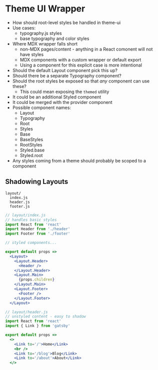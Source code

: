 
# Theme UI Wrapper

- How should root-level styles be handled in theme-ui
- Use cases:
  - typography.js styles
  - base typography and color styles
- Where MDX wrapper falls short
  - non-MDX pages/content - anything in a React comonent will not have styles
  - MDX components with a custom wrapper or default export
  - Using a component for this explicit case is more intentional
- Should the default Layout component pick this up?
- Should there be a separate Typography component?
- Should the root styles be exposed so that *any* component can use these?
  - This could mean exposing the `themed` utility
- It could be an additional Styled component
- It could be merged with the provider component
- Possible component names:
  - Layout
  - Typography
  - Root
  - Styles
  - Base
  - BaseStyles
  - RootStyles
  - Styled.base
  - Styled.root
- Any styles coming from a theme should probably be scoped to a component

## Shadowing Layouts

```
layout/
  index.js
  header.js
  footer.js
```

```jsx
// layout/index.js
// handles basic styles
import React from 'react'
import Header from './header'
import Footer from './footer'

// styled components...

export default props =>
  <Layout>
    <Layout.Header>
      <Header />
    </Layout.Header>
    <Layout.Main>
      {props.children}
    </Layout.Main>
    <Layout.Footer>
      <Footer />
    </Layout.Footer>
  </Layout>
```

```jsx
// layout/header.js
// unstyled content - easy to shadow
import React from 'react'
import { Link } from 'gatsby'

export default props =>
  <>
    <Link to='/'>Home</Link>
    <br />
    <Link to='/blog'>Blog</Link>
    <Link to='/about'>About</Link>
  </>
```
